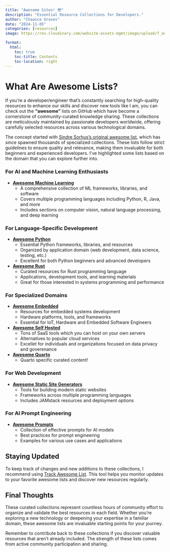 ```yaml
---
title: "Awesome Sites! 😎"
description: "Essential Resource Collections for Developers."
author: "Chaance Graves"
date: "2024-11-05"
categories: [resources]
image: https://res.cloudinary.com/website-assets-mgmt/image/upload/f_auto,g_auto,q_auto/v1/website/blog/awesome/awesome

format: 
  html:
    toc: true
    toc-title: Contents
    toc-location: right
---
```


# What Are Awesome Lists?

If you're a developer/engineer that's constantly searching for high-quality resources to enhance our skills and discover new tools like I am, you can check out the **"awesome"** lists on GitHub which have become a cornerstone of community-curated knowledge sharing. These collections are meticulously maintained by passionate developers worldwide, offering carefully selected resources across various technological domains.

The concept started with [Sindre Sorhus's original awesome list](https://github.com/sindresorhus/awesome), which has since spawned thousands of specialized collections. These lists follow strict guidelines to ensure quality and relevance, making them invaluable for both beginners and experienced developers. I've highlighted some lists based on the domain that you can explore further into.

### For AI and Machine Learning Enthusiasts
- **[Awesome Machine Learning](https://github.com/josephmisiti/awesome-machine-learning)**
  - A comprehensive collection of ML frameworks, libraries, and software
  - Covers multiple programming languages including Python, R, Java, and more
  - Includes sections on computer vision, natural language processing, and deep learning

### For Language-Specific Development
- **[Awesome Python](https://github.com/dylanhogg/awesome-python)**
  - Essential Python frameworks, libraries, and resources
  - Organized by application domain (web development, data science, testing, etc.)
  - Excellent for both Python beginners and advanced developers

- **[Awesome Rust](https://github.com/rust-unofficial/awesome-rust)**
  - Curated resources for Rust programming language
  - Applications, development tools, and learning materials
  - Great for those interested in systems programming and performance

### For Specialized Domains
- **[Awesome Embedded](https://github.com/nhivp/Awesome-Embedded)**
  - Resources for embedded systems development
  - Hardware platforms, tools, and frameworks
  - Essential for IoT, Hardware and Embedded Software Engineers

- **[Awesome Self Hosted](https://github.com/awesome-selfhosted/awesome-selfhosted)**
  - Tons of SaaS tools which you can host on your own servers
  - Alternatives to popular cloud services
  - Excellet for individuals and organizations focused on data privacy and goverenance

- **[Awesome Quarto](https://github.com/mcanouil/awesome-quarto)**
  - Quarto specific curated content!

### For Web Development
- **[Awesome Static Site Generators](https://github.com/myles/awesome-static-generators)**
  - Tools for building modern static websites
  - Frameworks across multiple programming languages
  - Includes JAMstack resources and deployment options

### For AI Prompt Engineering
- **[Awesome Prompts](https://prompts.chat/)**
  - Collection of effective prompts for AI models
  - Best practices for prompt engineering
  - Examples for various use cases and applications

## Staying Updated

To keep track of changes and new additions to these collections, I recommend using [Track Awesome List](https://www.trackawesomelist.com/#top-50-awesome-list). This tool helps you monitor updates to your favorite awesome lists and discover new resources regularly.

## Final Thoughts

These curated collections represent countless hours of community effort to organize and validate the best resources in each field. Whether you're exploring a new technology or deepening your expertise in a familiar domain, these awesome lists are invaluable starting points for your journey.

Remember to contribute back to these collections if you discover valuable resources that aren't already included. The strength of these lists comes from active community participation and sharing.
